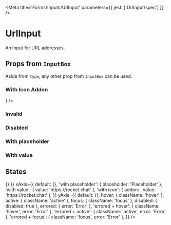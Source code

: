 

<Meta title='Forms/Inputs/UrlInput' parameters={{ jest: ['UrlInput/spec'] }} />

# UrlInput

An input for URL addresses.

<Preview>
  <Story name='Default'>
    <UrlInput />
  </Story>
</Preview>

<Props of={UrlInput} />

## Props from <LinkTo kind='Forms|InputBox' story='Default Story'>`InputBox`</LinkTo>

Aside from `type`, any other prop from <LinkTo kind='Forms|InputBox' story='Default Story'>`InputBox`</LinkTo> can be
used.

### With Icon Addon

<Preview>
  <Story name='With Icon Addon'>
    <UrlInput addon={<Icon name='send' size='x20' />} />
  </Story>
</Preview>

### Invalid

<Preview>
  <Story name='Invalid'>
    <UrlInput error='Error' />
  </Story>
</Preview>

### Disabled

<Preview>
  <Story name='Disabled'>
    <UrlInput disabled />
  </Story>
</Preview>

### With placeholder

<Preview>
  <Story name='With Placeholder'>
    <UrlInput placeholder='Placeholder' />
  </Story>
</Preview>

### With value

<Preview>
  <Story name='With Value'>
    <UrlInput defaultValue='https://rocket.chat' />
  </Story>
</Preview>

## States

<Story name='States'>
  <PropsVariationSection
    component={UrlInput}
    common={{ onChange: () => {} }}
    xAxis={{
      default: {},
      'with placeholder': { placeholder: 'Placeholder' },
      'with value': { value: 'https://rocket.chat' },
      'with icon': { addon: <Icon name='discover' size='x20' />, value: 'https://rocket.chat' },
    }}
    yAxis={{
      default: {},
      hover: { className: 'hover' },
      active: { className: 'active' },
      focus: { className: 'focus' },
      disabled: { disabled: true },
      errored: { error: 'Error' },
      'errored + hover': { className: 'hover', error: 'Error' },
      'errored + active': { className: 'active', error: 'Error' },
      'errored + focus': { className: 'focus', error: 'Error' },
    }}
  />
</Story>
